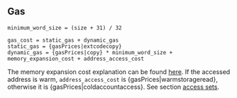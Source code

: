 ## Gas

    minimum_word_size = (size + 31) / 32

    gas_cost = static_gas + dynamic_gas
    static_gas = {gasPrices|extcodecopy}
    dynamic_gas = {gasPrices|copy} * minimum_word_size + memory_expansion_cost + address_access_cost

The memory expansion cost explanation can be found [here](/about).
If the accessed address is warm, `address_access_cost` is {gasPrices|warmstorageread}, otherwise it is {gasPrices|coldaccountaccess}. See section [access sets](/about).
